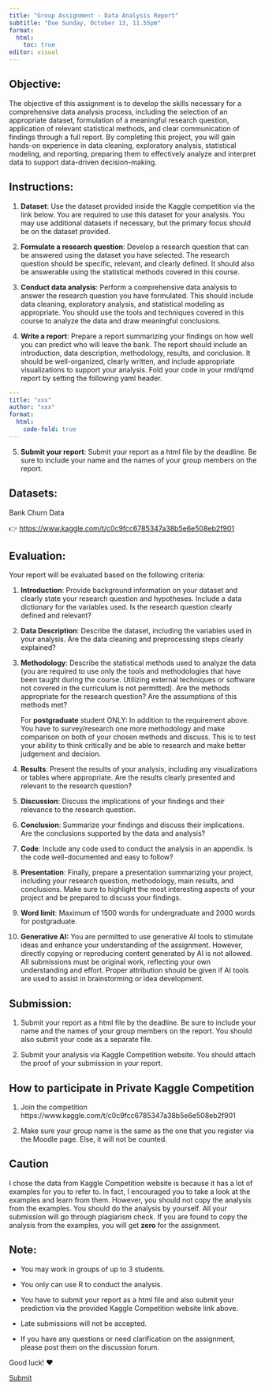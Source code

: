 ```yaml
---
title: "Group Assignment - Data Analysis Report"
subtitle: "Due Sunday, October 13, 11.55pm"
format: 
  html:
    toc: true
editor: visual
---
```


## Objective:

The objective of this assignment is to develop the skills necessary for a comprehensive data analysis process, including the selection of an appropriate dataset, formulation of a meaningful research question, application of relevant statistical methods, and clear communication of findings through a full report. By completing this project, you will gain hands-on experience in data cleaning, exploratory analysis, statistical modeling, and reporting, preparing them to effectively analyze and interpret data to support data-driven decision-making.

## Instructions:

1.  **Dataset**: Use the dataset provided inside the Kaggle competition via the link below. You are required to use this dataset for your analysis. You may use additional datasets if necessary, but the primary focus should be on the dataset provided.

2.  **Formulate a research question**: Develop a research question that can be answered using the dataset you have selected. The research question should be specific, relevant, and clearly defined. It should also be answerable using the statistical methods covered in this course.

3.  **Conduct data analysis**: Perform a comprehensive data analysis to answer the research question you have formulated. This should include data cleaning, exploratory analysis, and statistical modeling as appropriate. You should use the tools and techniques covered in this course to analyze the data and draw meaningful conclusions.

4.  **Write a report**: Prepare a report summarizing your findings on how well you can predict who will leave the bank. The report should include an introduction, data description, methodology, results, and conclusion. It should be well-organized, clearly written, and include appropriate visualizations to support your analysis. Fold your code in your rmd/qmd report by setting the following yaml header.

``` yaml
---
title: "xxx"
author: "xxx"
format: 
  html:
    code-fold: true
---
```

5.  **Submit your report**: Submit your report as a html file by the deadline. Be sure to include your name and the names of your group members on the report.

## Datasets:

Bank Churn Data

👉 <https://www.kaggle.com/t/c0c9fcc6785347a38b5e6e508eb2f901>

## Evaluation:

Your report will be evaluated based on the following criteria:

1.  **Introduction**: Provide background information on your dataset and clearly state your research question and hypotheses. Include a data dictionary for the variables used. Is the research question clearly defined and relevant?

2.  **Data Description**: Describe the dataset, including the variables used in your analysis. Are the data cleaning and preprocessing steps clearly explained?

3.  **Methodology**: Describe the statistical methods used to analyze the data (you are required to use only the tools and methodologies that have been taught during the course. Utilizing external techniques or software not covered in the curriculum is not permitted). Are the methods appropriate for the research question? Are the assumptions of this methods met?

    For **postgraduate** student ONLY: In addition to the requirement above. You have to survey/research one more methodology and make comparison on both of your chosen methods and discuss. This is to test your ability to think critically and be able to research and make better judgement and decision.

4.  **Results**: Present the results of your analysis, including any visualizations or tables where appropriate. Are the results clearly presented and relevant to the research question?

5.  **Discussion**: Discuss the implications of your findings and their relevance to the research question.

6.  **Conclusion**: Summarize your findings and discuss their implications. Are the conclusions supported by the data and analysis?

7.  **Code**: Include any code used to conduct the analysis in an appendix. Is the code well-documented and easy to follow?

8.  **Presentation**: Finally, prepare a presentation summarizing your project, including your research question, methodology, main results, and conclusions. Make sure to highlight the most interesting aspects of your project and be prepared to discuss your findings.

9.  **Word limit**: Maximum of 1500 words for undergraduate and 2000 words for postgraduate.

10. **Generative AI:** You are permitted to use generative AI tools to stimulate ideas and enhance your understanding of the assignment. However, directly copying or reproducing content generated by AI is not allowed. All submissions must be original work, reflecting your own understanding and effort. Proper attribution should be given if AI tools are used to assist in brainstorming or idea development.

## Submission:

1.  Submit your report as a html file by the deadline. Be sure to include your name and the names of your group members on the report. You should also submit your code as a separate file.

2.  Submit your analysis via Kaggle Competition website. You should attach the proof of your submission in your report.

## How to participate in Private Kaggle Competition

1.  Join the competition https://www.kaggle.com/t/c0c9fcc6785347a38b5e6e508eb2f901

2.  Make sure your group name is the same as the one that you register via the Moodle page. Else, it will not be counted.

## Caution

I chose the data from Kaggle Competition website is because it has a lot of examples for you to refer to. In fact, I encouraged you to take a look at the examples and learn from them. However, you should not copy the analysis from the examples. You should do the analysis by yourself. All your submission will go through plagiarism check. If you are found to copy the analysis from the examples, you will get **zero** for the assignment.

## Note:

-   You may work in groups of up to 3 students.

-   You only can use R to conduct the analysis.

-   You have to submit your report as a html file and also submit your prediction via the provided Kaggle Competition website link above.

-   Late submissions will not be accepted.

-   If you have any questions or need clarification on the assignment, please post them on the discussion forum.

Good luck! ♥️

[Submit](https://learning.monash.edu/mod/assign/view.php?id=3097151){.btn .btn-primary}
